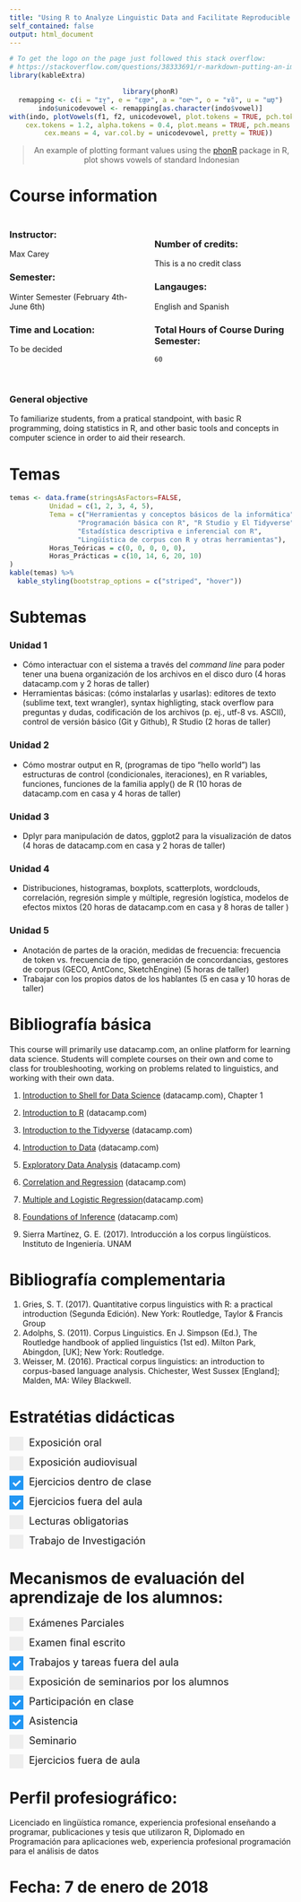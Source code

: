 ```yaml
---
title: "Using R to Analyze Linguistic Data and Facilitate Reproducible Research"
self_contained: false
output: html_document
---
```


```r
# To get the logo on the page just followed this stack overflow:
# https://stackoverflow.com/questions/38333691/r-markdown-putting-an-image-in-the-top-right-hand-corner-of-html-and-moving-tit
library(kableExtra)
```

<script>
   $(document).ready(function() {
     $head = $('#header');
     $head.prepend('<img src=\"http://www.posgrado.unam.mx/linguistica/img/cabecera.png\" style=\"float: right;\"/>')
   });
</script>

<style>
  .col2 {
    columns: 2 200px;         /* number of columns and width in pixels*/
    -webkit-columns: 2 200px; /* chrome, safari */
    -moz-columns: 2 200px;    /* firefox */
  }
  .col3 {
    columns: 3 100px;
    -webkit-columns: 3 100px;
    -moz-columns: 3 100px;
  }
</style>
<style>
 /* Customize the label (the container) */
.container {
  display: block;
  position: relative;
  padding-left: 35px;
  margin-bottom: 12px;
  cursor: pointer;
  font-size: 18px;
  font-weight: normal;
  -webkit-user-select: none;
  -moz-user-select: none;
  -ms-user-select: none;
  user-select: none;
}

/* Hide the browser's default checkbox */
.container input {
  position: absolute;
  opacity: 0;
  cursor: pointer;
  height: 0;
  width: 0;
}

/* Create a custom checkbox */
.checkmark {
  position: absolute;
  top: 0;
  left: 0;
  height: 25px;
  width: 25px;
  background-color: #eee;
}

/* On mouse-over, add a grey background color */
.container:hover input ~ .checkmark {
  background-color: #ccc;
}

/* When the checkbox is checked, add a blue background */
.container input:checked ~ .checkmark {
  background-color: #2196F3;
}

/* Create the checkmark/indicator (hidden when not checked) */
.checkmark:after {
  content: "";
  position: absolute;
  display: none;
}

/* Show the checkmark when checked */
.container input:checked ~ .checkmark:after {
  display: block;
}

/* Style the checkmark/indicator */
.container .checkmark:after {
  left: 9px;
  top: 5px;
  width: 5px;
  height: 10px;
  border: solid white;
  border-width: 0 3px 3px 0;
  -webkit-transform: rotate(45deg);
  -ms-transform: rotate(45deg);
  transform: rotate(45deg);
} 
</style>
<center>
```r
library(phonR)
remapping <- c(i = "ɪʏ̯", e = "ɛœ̰ɚ", a = "ɒɐ˞", o = "ɤɞ̆", u = "ɯʊ̥")
indo$unicodevowel <- remapping[as.character(indo$vowel)]
with(indo, plotVowels(f1, f2, unicodevowel, plot.tokens = TRUE, pch.tokens = vowel, 
    cex.tokens = 1.2, alpha.tokens = 0.4, plot.means = TRUE, pch.means = unicodevowel, 
    cex.means = 4, var.col.by = unicodevowel, pretty = TRUE))
```

> An example of plotting formant values using the [phonR](http://drammock.github.io/phonR/) package in R, plot shows vowels of standard Indonesian

</center>

# Course information

<div class="col2">
### Instructor:
Max Carey

### Semester:
Winter Semester (February 4th- June 6th)

### Time and Location:
To be decided

<br>
<br>
<br>

### Number of credits:
This is a no credit class

### Langauges:
English and Spanish

### Total Hours of Course During Semester:
`60`
</div>

### General objective
To familiarize students, from a pratical standpoint, with basic R programming, doing statistics in R, and other basic tools and concepts in computer science in order to aid their research.

# Temas
```r
temas <- data.frame(stringsAsFactors=FALSE,
          Unidad = c(1, 2, 3, 4, 5),
          Tema = c("Herramientas y conceptos básicos de la informática",
                 "Programación básica con R", "R Studio y El Tidyverse",
                 "Estadística descriptiva e inferencial con R",
                 "Lingüística de corpus con R y otras herramientas"),
          Horas_Teóricas = c(0, 0, 0, 0, 0),
          Horas_Prácticas = c(10, 14, 6, 20, 10)
)
kable(temas) %>%
  kable_styling(bootstrap_options = c("striped", "hover"))
```

# Subtemas

### **Unidad 1**
- Cómo interactuar con el sistema a través del *command line* para poder tener una buena organización de los archivos en el disco duro (4 horas datacamp.com y 2 horas de taller)
- Herramientas básicas: (cómo instalarlas y usarlas): editores de texto (sublime text, text wrangler), syntax highligting, stack overflow para preguntas y dudas,  codificación de los archivos (p. ej., utf-8 vs. ASCII), control de versión básico (Git y Github), R Studio (2 horas de taller)

### **Unidad 2**
- Cómo mostrar output en R, (programas de tipo “hello world”) las estructuras de control (condicionales, iteraciones), en R variables, funciones, funciones de la familia apply() de R (10 horas de datacamp.com en casa y 4 horas de taller)

### Unidad 3
- Dplyr para manipulación de datos, ggplot2 para la visualización de datos (4 horas de datacamp.com en casa y 2 horas de taller) 

### Unidad 4
- Distribuciones, histogramas, boxplots, scatterplots, wordclouds, correlación, regresión simple y múltiple, regresión logística, modelos de efectos mixtos (20 horas de datacamp.com en casa y 8 horas de taller )

### Unidad 5
- Anotación de partes de la oración, medidas de frecuencia: frecuencia de token vs. frecuencia de tipo, generación de concordancias, gestores de corpus (GECO, AntConc, SketchEngine) (5 horas de taller)
- Trabajar con los propios datos de los hablantes (5 en casa y 10 horas de taller)

# Bibliografía básica
This course will primarily use datacamp.com, an online platform for learning data science. Students will complete courses on their own and come to class for troubleshooting, working on problems related to linguistics, and working with their own data.

1. [Introduction to Shell for Data Science](https://www.datacamp.com/courses/introduction-to-shell-for-data-science) (datacamp.com), Chapter 1 

2. [Introduction to R](https://www.datacamp.com/courses/free-introduction-to-r) (datacamp.com)

3. [Introduction to the Tidyverse](https://www.datacamp.com/courses/introduction-to-the-tidyverse) (datacamp.com)

4. [Introduction to Data](https://www.datacamp.com/courses/introduction-to-data) (datacamp.com)


5. [Exploratory Data Analysis](https://www.datacamp.com/courses/exploratory-data-analysis) (datacamp.com)

6. [Correlation and Regression](https://www.datacamp.com/courses/correlation-and-regression) (datacamp.com)

7. [Multiple and Logistic Regression](https://www.google.com/search?client=firefox-b&q=datacamp+multiple+and+logistic+regression)(datacamp.com)

8. [Foundations of Inference](https://www.datacamp.com/courses/foundations-of-inference) (datacamp.com)

9. Sierra Martínez, G. E. (2017). Introducción a los corpus lingüísticos. Instituto de Ingeniería. UNAM


# Bibliografía complementaria

1. Gries, S. T. (2017). Quantitative corpus linguistics with R: a practical introduction (Segunda Edición). New York: Routledge, Taylor & Francis Group
2. Adolphs, S. (2011). Corpus Linguistics. En J. Simpson (Ed.), The Routledge handbook of applied linguistics (1st ed). Milton Park, Abingdon, [UK]; New York: Routledge.
3. Weisser, M. (2016). Practical corpus linguistics: an introduction to corpus-based language analysis. Chichester, West Sussex [England]; Malden, MA: Wiley Blackwell.

# Estratétias didácticas

 <label class="container">Exposición oral
  <input type="checkbox" onclick="return false;">
  <span class="checkmark"></span>
</label>

<label class="container">Exposición audiovisual
  <input type="checkbox" onclick="return false;">
  <span class="checkmark"></span>
</label>

<label class="container">Ejercicios dentro de clase
  <input type="checkbox" checked="checked" onclick="return false;">
  <span class="checkmark"></span>
</label>

<label class="container">Ejercicios fuera del aula
  <input type="checkbox" checked="checked" onclick="return false;">
  <span class="checkmark"></span>
</label>

<label class="container">Lecturas obligatorias
  <input type="checkbox" onclick="return false;">
  <span class="checkmark"></span>
</label>

<label class="container">Trabajo de Investigación
  <input type="checkbox" onclick="return false;">
  <span class="checkmark"></span>
</label>

# Mecanismos de evaluación del  aprendizaje de los alumnos: 

 <label class="container">Exámenes Parciales
  <input type="checkbox" onclick="return false;">
  <span class="checkmark"></span>
</label>

<label class="container">Examen final escrito
  <input type="checkbox" onclick="return false;">
  <span class="checkmark"></span>
</label>

<label class="container">Trabajos y tareas fuera del aula
  <input type="checkbox" checked="checked" onclick="return false;">
  <span class="checkmark"></span>
</label>

<label class="container">Exposición de seminarios por los alumnos
  <input type="checkbox" onclick="return false;">
  <span class="checkmark"></span>
</label>

<label class="container">Participación en clase
  <input type="checkbox" checked="checked" onclick="return false;">
  <span class="checkmark"></span>
</label>

<label class="container">Asistencia
  <input type="checkbox" checked="checked" onclick="return false;">
  <span class="checkmark" checked="checked"></span>
</label>

<label class="container">Seminario
  <input type="checkbox" onclick="return false;">
  <span class="checkmark"></span>
</label>

<label class="container">Ejercicios fuera de aula
  <input type="checkbox" onclick="return false;">
  <span class="checkmark"></span>
</label>

# Perfil profesiográfico:
Licenciado en lingüística romance, experiencia profesional enseñando a programar, publicaciones y tesis que utilizaron R, Diplomado en Programación para aplicaciones web, experiencia profesional programación para el análisis de datos

# Fecha: 7 de enero de 2018